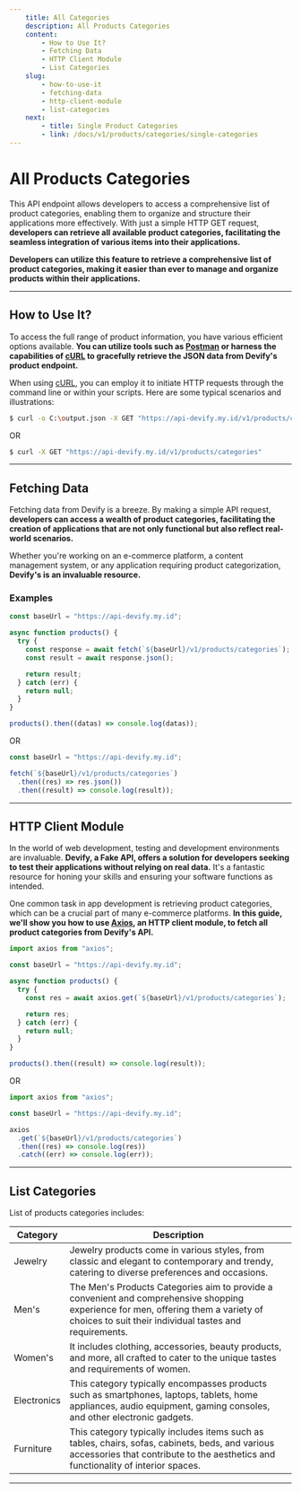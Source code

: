 ```yaml
---
    title: All Categories
    description: All Products Categories
    content:
        - How to Use It?
        - Fetching Data
        - HTTP Client Module
        - List Categories
    slug:
        - how-to-use-it
        - fetching-data
        - http-client-module
        - list-categories
    next:
        - title: Single Product Categories
        - link: /docs/v1/products/categories/single-categories
---
```


# All Products Categories

This API endpoint allows developers to access a comprehensive list of product categories, enabling them to organize and structure their applications more effectively. With just a simple HTTP GET request, **developers can retrieve all available product categories, facilitating the seamless integration of various items into their applications.**

**Developers can utilize this feature to retrieve a comprehensive list of product categories, making it easier than ever to manage and organize products within their applications.**

---

## How to Use It?

To access the full range of product information, you have various efficient options available. **You can utilize tools such as [Postman](https://postman.com) or harness the capabilities of [cURL](https://curl.se) to gracefully retrieve the JSON data from Devify's product endpoint.**

When using [cURL](https://curl.se), you can employ it to initiate HTTP requests through the command line or within your scripts. Here are some typical scenarios and illustrations:

```bash
$ curl -o C:\output.json -X GET "https://api-devify.my.id/v1/products/categories"
```

OR

```bash
$ curl -X GET "https://api-devify.my.id/v1/products/categories"
```

---

## Fetching Data

Fetching data from Devify is a breeze. By making a simple API request, **developers can access a wealth of product categories, facilitating the creation of applications that are not only functional but also reflect real-world scenarios.**

Whether you're working on an e-commerce platform, a content management system, or any application requiring product categorization, **Devify's is an invaluable resource.**

### Examples

```js
const baseUrl = "https://api-devify.my.id";

async function products() {
  try {
    const response = await fetch(`${baseUrl}/v1/products/categories`);
    const result = await response.json();

    return result;
  } catch (err) {
    return null;
  }
}

products().then((datas) => console.log(datas));
```

OR

```js
const baseUrl = "https://api-devify.my.id";

fetch(`${baseUrl}/v1/products/categories`)
  .then((res) => res.json())
  .then((result) => console.log(result));
```

---

## HTTP Client Module

In the world of web development, testing and development environments are invaluable. **Devify, a Fake API, offers a solution for developers seeking to test their applications without relying on real data.** It's a fantastic resource for honing your skills and ensuring your software functions as intended.

One common task in app development is retrieving product categories, which can be a crucial part of many e-commerce platforms. **In this guide, we'll show you how to use [Axios](https://axios-http.com), an HTTP client module, to fetch all product categories from Devify's API.**

```js
import axios from "axios";

const baseUrl = "https://api-devify.my.id";

async function products() {
  try {
    const res = await axios.get(`${baseUrl}/v1/products/categories`);

    return res;
  } catch (err) {
    return null;
  }
}

products().then((result) => console.log(result));
```

OR

```js
import axios from "axios";

const baseUrl = "https://api-devify.my.id";

axios
  .get(`${baseUrl}/v1/products/categories`)
  .then((res) => console.log(res))
  .catch((err) => console.log(err));
```

---

## List Categories

List of products categories includes:

| Category    | Description                                                                                                                                                                                   |
| ----------- | --------------------------------------------------------------------------------------------------------------------------------------------------------------------------------------------- |
| Jewelry     | Jewelry products come in various styles, from classic and elegant to contemporary and trendy, catering to diverse preferences and occasions.                                                  |
| Men's       | The Men's Products Categories aim to provide a convenient and comprehensive shopping experience for men, offering them a variety of choices to suit their individual tastes and requirements. |
| Women's     | It includes clothing, accessories, beauty products, and more, all crafted to cater to the unique tastes and requirements of women.                                                            |
| Electronics | This category typically encompasses products such as smartphones, laptops, tablets, home appliances, audio equipment, gaming consoles, and other electronic gadgets.                          |
| Furniture   | This category typically includes items such as tables, chairs, sofas, cabinets, beds, and various accessories that contribute to the aesthetics and functionality of interior spaces.         |

---
